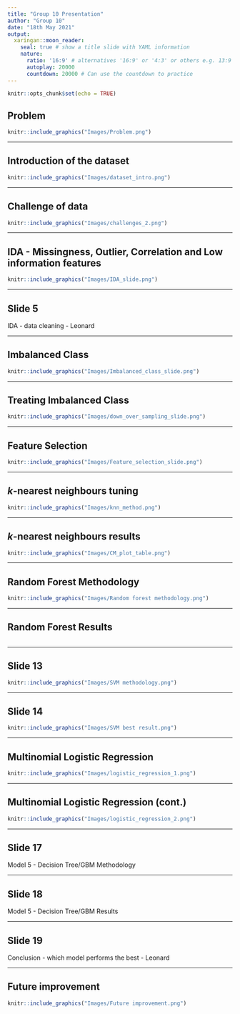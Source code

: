 ---
title: "Group 10 Presentation"
author: "Group 10"
date: "18th May 2021"
output: 
  xaringan::moon_reader:
    seal: true # show a title slide with YAML information
    nature:
      ratio: '16:9' # alternatives '16:9' or '4:3' or others e.g. 13:9
      autoplay: 20000
      countdown: 20000 # Can use the countdown to practice
---

```{r setup, include=FALSE}
knitr::opts_chunk$set(echo = TRUE)
```

## Problem

<!-- The prevalence of diabetes is growing rapidly all over the world. -->

<!-- Hospitalized diabetes patients have a higher risk of hospital readmission after discharge from hospital. -->

<!-- This generates significant burden to the patients and the health care system. -->

<!-- Identifying this group of patients will improve the management of the high readmission rate. -->


```{r, out.width = "1000px", echo=FALSE, fig.align="center"}
knitr::include_graphics("Images/Problem.png")
```


---


## Introduction of the dataset

<!-- Speech (to delete): Our dataset represents 10 years of hospital admission cases for patients diagnosed with diabetes. There're 55 categorical and numerical features that cover a variety of demographical and clinical data. Our goal is to build a multi classifier that predict chance of patient readmission.
-->

```{r, out.width = "900px", echo=FALSE, fig.align="center"}
knitr::include_graphics("Images/dataset_intro.png")
```

---

## Challenge of data

<!-- Key challenges for the analysis include: big sample size which increases execution time and computational cost; messy data that requires proper cleaning in order to filter outliers, remove duplications and handle missing data; building a multi-class classifier; rebalancing imbalanced classes; and processing high level categorical variables in the data.

-->

```{r, out.width = "900px", echo=FALSE, fig.align="center"}
knitr::include_graphics("Images/challenges_2.png")
```

---


## IDA - Missingness, Outlier, Correlation and Low information features

```{r, out.width = "900px", echo=FALSE, fig.align="center"}
knitr::include_graphics("Images/IDA_slide.png")
```

---


## Slide 5

IDA - data cleaning - Leonard

---


## Imbalanced Class

```{r, out.width = "900px", echo=FALSE, fig.align="center"}
knitr::include_graphics("Images/Imbalanced_class_slide.png")
```

---


## Treating Imbalanced Class

```{r, out.width = "900px", echo=FALSE, fig.align="center"}
knitr::include_graphics("Images/down_over_sampling_slide.png")
```

---

## Feature Selection

```{r, out.width = "900px", echo=FALSE, fig.align="center"}
knitr::include_graphics("Images/Feature_selection_slide.png")
```

---

## *k*-nearest neighbours tuning

<!-- Speech (to delete): We first consider the k Nearest Neighbours method. -->
<!-- To tune the hyperparameter k for best accuracy while minimizing computational time, we adopt the heuristic that the best k is approximately equal to root N where N is the number of points. -->
<!-- By iterating around this value, we obtain our best k estimate. -->

```{r, out.width = "900px", echo=FALSE, fig.align="center"}
knitr::include_graphics("Images/knn_method.png")
```

---

## *k*-nearest neighbours results

<!-- Looking at this heatmap visualisation of the confusion matrix, we find that the kNN finds it difficult to predict the ‘<30’ and '>30' classes in the test set.  -->
<!-- This means the model is not sensitive to readmissions, which is critical to the goal of our project. -->

```{r, out.width = "1200px", echo=FALSE, fig.align="center"}
knitr::include_graphics("Images/CM_plot_table.png")
```

---

## Random Forest Methodology
<!-- Then we built a random forest model, we firstly tried different dataset to balance the class, and found only down sample data was able to pick up the minority class group. Then we tried different functions and features, and performed hyper-parameter tuning. (with or without: The red highlights indicate tests with best performance.) -->

```{r, out.width = "950px", echo=FALSE, fig.align="center"}
knitr::include_graphics("Images/Random forest methodology.png")
```

---

## Random Forest Results

<!--  ) -->

```{r, out.width = "950px", echo=FALSE, fig.align="center"}

```


---

## Slide 13

```{r, out.width = "950px", echo=FALSE, fig.align="center"}
knitr::include_graphics("Images/SVM methodology.png")
```

<!-- In SVM, we also experimented with different datasets and different features. 
We used Raw data, downsampled and Oversampled data that using SMOTE. 
We also tried training on full features and selected only features.
From those experiments, we found that by using SMOTE data, with all features, it yielded the best performance with test data. 

These experiments used hyperparameters as follows 
-->

---

## Slide 14

```{r, out.width = "950px", echo=FALSE, fig.align="center"}
knitr::include_graphics("Images/SVM best result.png")
```

<!-- We fit the model with best hyperparameters, and got the average performance on 5-Fold is around 52%,
Better than the other experiments which only got around 45%. 
On the test set, we got 45% average in terms of specificity and 72% in terms of specificity. And all of them are balance for three classes
-->

---

## Multinomial Logistic Regression 

<!-- We then fit multinomial logistic regression and applied different combination of class balancing and feature selection technique. Model based on raw data and all features gives the best accuracy of 54%, however like KNN model, sensitivity and specificity is highly skewed, with no instances predicted to be in the minor class (<30 days). 
-->

```{r, out.width = "900px", echo=FALSE, fig.align="center"}
knitr::include_graphics("Images/logistic_regression_1.png")
```

---

## Multinomial Logistic Regression (cont.) 

<!-- the downsampled model predicts better for readmission class but lowers the overall accuracy to 43%.
-->

```{r, out.width = "900px", echo=FALSE, fig.align="center"}
knitr::include_graphics("Images/logistic_regression_2.png")
```

---

## Slide 17

Model 5 - Decision Tree/GBM
Methodology

---

## Slide 18

Model 5 - Decision Tree/GBM
Results

---

## Slide 19

Conclusion - which model performs the best - Leonard

---

## Future improvement

<!-- There are several ways we can improve the performance of the model. Firstly, combine the two classes, patients readmitted within 30 days and  after 30 days, which have similar clinical meanings.
We can also increase observation number, reduce categorical variable levels, adjust threshold for existing models, and try other classification algorithms.-->


```{r, out.width = "900px", echo=FALSE, fig.align="center"}
knitr::include_graphics("Images/Future improvement.png")
```


